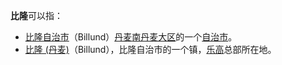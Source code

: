 '''比隆'''可以指：
* [[比隆自治市|比隆自治市]]（Billund）[[丹麦|丹麦]][[南丹麦大区|南丹麦大区]]的一个[[自治市|自治市]]。
* [[比隆_(丹麦)|比隆 (丹麦)]]（Billund），比隆自治市的一个镇，[[乐高|乐高]]总部所在地。
{{disambig|Cat=二字地名消歧义|L}}
